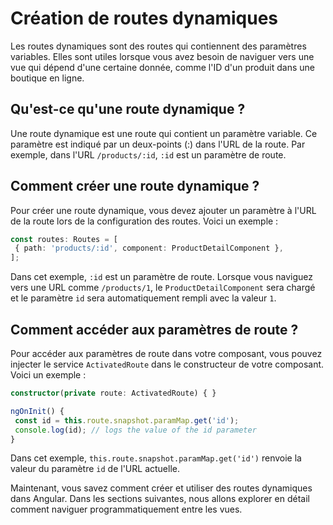 # Création de routes dynamiques

Les routes dynamiques sont des routes qui contiennent des paramètres variables. Elles sont utiles lorsque vous avez besoin de naviguer vers une vue qui dépend d'une certaine donnée, comme l'ID d'un produit dans une boutique en ligne.

## Qu'est-ce qu'une route dynamique ?

Une route dynamique est une route qui contient un paramètre variable. Ce paramètre est indiqué par un deux-points (:) dans l'URL de la route. Par exemple, dans l'URL `/products/:id`, `:id` est un paramètre de route.

## Comment créer une route dynamique ?

Pour créer une route dynamique, vous devez ajouter un paramètre à l'URL de la route lors de la configuration des routes. Voici un exemple :

```typescript
const routes: Routes = [
 { path: 'products/:id', component: ProductDetailComponent },
];
```

Dans cet exemple, `:id` est un paramètre de route. Lorsque vous naviguez vers une URL comme `/products/1`, le `ProductDetailComponent` sera chargé et le paramètre `id` sera automatiquement rempli avec la valeur `1`.

## Comment accéder aux paramètres de route ?

Pour accéder aux paramètres de route dans votre composant, vous pouvez injecter le service `ActivatedRoute` dans le constructeur de votre composant. Voici un exemple :

```typescript
constructor(private route: ActivatedRoute) { }

ngOnInit() {
 const id = this.route.snapshot.paramMap.get('id');
 console.log(id); // logs the value of the id parameter
}
```

Dans cet exemple, `this.route.snapshot.paramMap.get('id')` renvoie la valeur du paramètre `id` de l'URL actuelle.

Maintenant, vous savez comment créer et utiliser des routes dynamiques dans Angular. Dans les sections suivantes, nous allons explorer en détail comment naviguer programmatiquement entre les vues.
